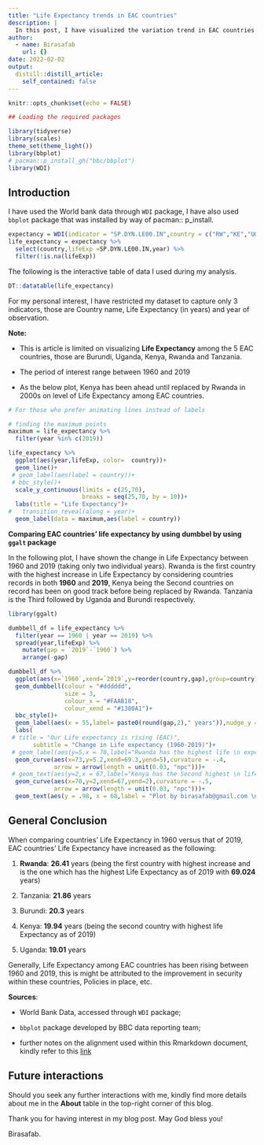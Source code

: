 ```yaml
---
title: "Life Expectancy trends in EAC countries"
description: |
  In this post, I have visualized the variation trend in EAC countries regarding the life expectancy of its citizens. I have used R Programming language for both analysis and creation of this post as well. # **Life Expectancy** in **EAC countries** has been getting better over time since **1960**.
author:
  - name: Birasafab
    url: {}
date: 2022-02-02
output:
  distill::distill_article:
    self_contained: false
---
```



```r
knitr::opts_chunk$set(echo = FALSE)

## Loading the required packages 

library(tidyverse)
library(scales)
theme_set(theme_light())
library(bbplot)
# pacman::p_install_gh("bbc/bbplot")
library(WDI)
```


## Introduction

I have used the World bank data through `WDI` package, I have also used `bbplot` package that was installed by way of pacman:: p_install. 

```r

expectancy = WDI(indicator = "SP.DYN.LE00.IN",country = c("RW","KE","UG","BI","TZ")) 
life_expectancy = expectancy %>%
  select(country,lifeExp =SP.DYN.LE00.IN,year) %>% 
  filter(!is.na(lifeExp))
```

The following is the interactive table of data I used during my analysis.

```r
DT::datatable(life_expectancy)
```

For my personal interest, I have restricted my dataset to capture only 3 indicators, those are Country name, Life Expectancy (in years) and year of observation. 

**Note:**

* This is article is limited on visualizing **Life Expectancy** among the 5 EAC countries, those are Burundi, Uganda, Kenya, Rwanda and Tanzania.

* The period of interest range between 1960 and 2019


* As the below plot, Kenya has been ahead until replaced by Rwanda in 2000s on level of Life Expectancy among EAC countries.

```r

# For those who prefer animating lines instead of labels

# finding the maximum points
maximum = life_expectancy %>% 
  filter(year %in% c(2019))

life_expectancy %>% 
  ggplot(aes(year,lifeExp, color=  country))+
  geom_line()+
 # geom_label(aes(label = country))+
 # bbc_style()+
  scale_y_continuous(limits = c(25,70),
                     breaks = seq(25,70, by = 10))+
  labs(title = "Life Expectancy")+
#   transition_reveal(along = year)+
  geom_label(data = maximum,aes(label = country))
```


**Comparing EAC countries' life expectancy by using dumbbel by using `ggalt` package**

In the following plot, I have shown the change in Life Expectancy between 1960 and 2019 (taking only two individual years). Rwanda is the first country with the highest increase in Life Expectancy by considering countries records in both **1960** and **2019**, Kenya being the Second countries on record has been on good track before being replaced by Rwanda. Tanzania is the Third followed by Uganda and Burundi respectively. 

```r
library(ggalt)

dumbbell_df = life_expectancy %>% 
  filter(year == 1960 | year == 2019) %>% 
  spread(year,lifeExp) %>% 
    mutate(gap = `2019`-`1960`) %>% 
    arrange(-gap)

dumbbell_df %>% 
  ggplot(aes(x=`1960`,xend=`2019`,y=reorder(country,gap),group=country))+
  geom_dumbbell(colour = "#dddddd",
                size = 3,
                colour_x = "#FAAB18",
                colour_xend = "#1380A1")+
  bbc_style()+
  geom_label(aes(x = 55,label= paste0(round(gap,2)," years")),nudge_y = .2)+
  labs(
 # title = "Our Life expectancy is rising (EAC)",
       subtitle = "Change in Life expectancy (1960-2019)")+
 # geom_label(aes(y=5,x = 70,label="Rwanda has the highest life \n expectancy as of 2019 with 69.024 yrs"), nudge_x = 1,nudge_y = .4)+
  geom_curve(aes(x=73,y=5.2,xend=69.3,yend=5),curvature = -.4,
             arrow = arrow(length = unit(0.03, "npc")))+
 # geom_text(aes(y=2,x = 67,label="Kenya has the Second highest \n life expectancy with increase \nof 19.94 yrs since 1960"), nudge_x = 5,nudge_y = .4)+
  geom_curve(aes(x=70,y=2,xend=67,yend=2),curvature = -.5,
             arrow = arrow(length = unit(0.03, "npc")))+
  geom_text(aes(y = .98, x = 68,label = "Plot by birasafab@gmail.com \n \n Source: Worldbank data"))
```

## General Conclusion

When comparing countries' Life Expectancy in 1960 versus that of 2019, EAC countries' Life Expectancy have increased as the following: 

1) **Rwanda**: **26.41** years (being the first country with highest increase and is the one which has the highest Life Expectancy as of 2019 with **69.024** years)

2) Tanzania: **21.86** years

3) Burundi: **20.3** years

4)  Kenya: **19.94** years (being the second country with highest life Expectancy as of 2019)

5) Uganda: **19.01** years

Generally, Life Expectancy among EAC countries has been rising between 1960 and 2019, this is might be attributed to the improvement in security within these countries, Policies in place, etc. 

**Sources**: 

* World Bank Data, accessed through `WDI` package;

* `bbplot` package developed by BBC data reporting team;
* further notes on the alignment used within this Rmarkdown document, kindly refer to this [link](https://stackoverflow.com/questions/43222169/how-to-justify-the-text-to-both-sides-when-knitting-html-in-rmarkdown)

## Future interactions

Should you seek any further interactions with me, kindly find more details about me in the **About** table in the top-right corner of this blog. 

Thank you for having interest in my blog post. May God bless you!

Birasafab.
